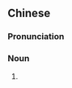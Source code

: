 ==Chinese==
{{zh-forms}}

===Pronunciation===
{{zh-pron
|m=qùjiǎ
|cat=n
}}

===Noun===
{{zh-noun}}

# {{zh-short|去甲基}}